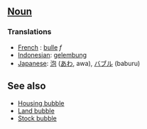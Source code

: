 ==[[Noun]]==

===Translations===
*[[French]] : [[bulle]] ''f''
*[[Indonesian]]: [[gelembung]]
*[[Japanese]]: [[泡]] ([[あわ]], awa), [[バブル]] (baburu)

==See also==

*[[Housing bubble]]
*[[Land bubble]]
*[[Stock bubble]]